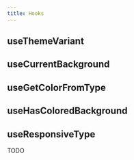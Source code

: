 ```yaml
---
title: Hooks
---
```


## useThemeVariant

## useCurrentBackground

## useGetColorFromType

## useHasColoredBackground

## useResponsiveType

TODO
